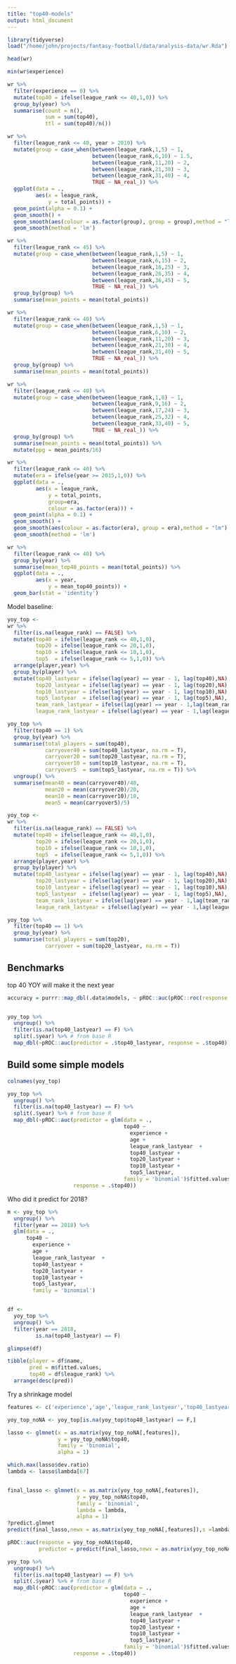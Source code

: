 ```yaml
---
title: "top40-models"
output: html_document
---
```


```r
library(tidyverse)
load("/home/john/projects/fantasy-football/data/analysis-data/wr.Rda")
```

```r
head(wr)
```

```r
min(wr$experience)
```

```r
wr %>%
  filter(experience == 0) %>%
  mutate(top40 = ifelse(league_rank <= 40,1,0)) %>%
  group_by(year) %>%
  summarise(count = n(),
            sum = sum(top40),
            ttl = sum(top40)/n())
```

```r
wr %>%
  filter(league_rank <= 40, year > 2010) %>%
  mutate(group = case_when(between(league_rank,1,5) ~ 1,
                           between(league_rank,6,10) ~ 1.5,
                           between(league_rank,11,20) ~ 2,
                           between(league_rank,21,30) ~ 3,
                           between(league_rank,31,40) ~ 4,
                           TRUE ~ NA_real_)) %>%
  ggplot(data = .,
         aes(x = league_rank,
             y = total_points)) +
  geom_point(alpha = 0.1) +
  geom_smooth() +
  geom_smooth(aes(colour = as.factor(group), group = group),method = "lm") +
  geom_smooth(method = 'lm')
```

```r
wr %>%
  filter(league_rank <= 45) %>%
  mutate(group = case_when(between(league_rank,1,5) ~ 1,
                           between(league_rank,6,15) ~ 2,
                           between(league_rank,16,25) ~ 3,
                           between(league_rank,26,35) ~ 4,
                           between(league_rank,36,45) ~ 5,
                           TRUE ~ NA_real_)) %>%
  group_by(group) %>%
  summarise(mean_points = mean(total_points))
```

```r
wr %>%
  filter(league_rank <= 40) %>%
  mutate(group = case_when(between(league_rank,1,5) ~ 1,
                           between(league_rank,6,10) ~ 2,
                           between(league_rank,11,20) ~ 3,
                           between(league_rank,21,30) ~ 4,
                           between(league_rank,31,40) ~ 5,
                           TRUE ~ NA_real_)) %>%
  group_by(group) %>%
  summarise(mean_points = mean(total_points))
```

```r
wr %>%
  filter(league_rank <= 40) %>%
  mutate(group = case_when(between(league_rank,1,8) ~ 1,
                           between(league_rank,9,16) ~ 2,
                           between(league_rank,17,24) ~ 3,
                           between(league_rank,25,32) ~ 4,
                           between(league_rank,33,40) ~ 5,
                           TRUE ~ NA_real_)) %>%
  group_by(group) %>%
  summarise(mean_points = mean(total_points)) %>%
  mutate(ppg = mean_points/16)
```



```r
wr %>%
  filter(league_rank <= 40) %>%
  mutate(era = ifelse(year >= 2015,1,0)) %>%
  ggplot(data = .,
         aes(x = league_rank,
             y = total_points,
             group=era,
             colour = as.factor(era))) +
  geom_point(alpha = 0.1) +
  geom_smooth() +
  geom_smooth(aes(colour = as.factor(era), group = era),method = "lm") +
  geom_smooth(method = 'lm')
```

```r
wr %>%
  filter(league_rank <= 40) %>%
  group_by(year) %>%
  summarise(mean_top40_points = mean(total_points)) %>%
  ggplot(data = .,
         aes(x = year,
             y = mean_top40_points)) +
  geom_bar(stat = 'identity')
```

Model baseline:




```r
yoy_top <- 
wr %>%
  filter(is.na(league_rank) == FALSE) %>%
  mutate(top40 = ifelse(league_rank <= 40,1,0),
         top20 = ifelse(league_rank <= 20,1,0),
         top10 = ifelse(league_rank <= 10,1,0),
         top5  = ifelse(league_rank <= 5,1,0)) %>%
  arrange(player,year) %>%
  group_by(player) %>%
  mutate(top40_lastyear = ifelse(lag(year) == year - 1, lag(top40),NA),
         top20_lastyear = ifelse(lag(year) == year - 1, lag(top20),NA),
         top10_lastyear = ifelse(lag(year) == year - 1, lag(top10),NA),
         top5_lastyear  = ifelse(lag(year) == year - 1, lag(top5),NA),
         team_rank_lastyear = ifelse(lag(year) == year - 1,lag(team_rank),NA),
         league_rank_lastyear = ifelse(lag(year) == year - 1,lag(league_rank),NA))
```

```r
yoy_top %>%
  filter(top40 == 1) %>%
  group_by(year) %>%
  summarise(total_players = sum(top40),
            carryover40 = sum(top40_lastyear, na.rm = T),
            carryover20 = sum(top20_lastyear, na.rm = T),
            carryover10 = sum(top10_lastyear, na.rm = T),
            carryover5  = sum(top5_lastyear, na.rm = T)) %>%
  ungroup() %>%
  summarise(mean40 = mean(carryover40)/40,
            mean20 = mean(carryover20)/20,
            mean10 = mean(carryover10)/10,
            mean5 = mean(carryover5)/5)
```


```r
yoy_top <- 
wr %>%
  filter(is.na(league_rank) == FALSE) %>%
  mutate(top40 = ifelse(league_rank <= 40,1,0),
         top20 = ifelse(league_rank <= 20,1,0),
         top10 = ifelse(league_rank <= 10,1,0),
         top5  = ifelse(league_rank <= 5,1,0)) %>%
  arrange(player,year) %>%
  group_by(player) %>%
  mutate(top40_lastyear = ifelse(lag(year) == year - 1, lag(top40),NA),
         top20_lastyear = ifelse(lag(year) == year - 1, lag(top20),NA),
         top10_lastyear = ifelse(lag(year) == year - 1, lag(top10),NA),
         top5_lastyear  = ifelse(lag(year) == year - 1, lag(top5),NA),
         team_rank_lastyear = ifelse(lag(year) == year - 1,lag(team_rank),NA),
         league_rank_lastyear = ifelse(lag(year) == year - 1,lag(league_rank),NA))

yoy_top %>%
  filter(top40 == 1) %>%
  group_by(year) %>%
  summarise(total_players = sum(top20),
            carryover = sum(top20_lastyear, na.rm = T))
```



## Benchmarks

top 40 YOY will make it the next year


```r
accuracy = purrr::map_dbl(.data$models, ~ pROC::auc(pROC::roc(response = insight::get_response(.x), predictor = stats::predict.glm(.x, stats::model.frame(.x)))))


yoy_top %>%
  ungroup() %>%
  filter(is.na(top40_lastyear) == F) %>%
  split(.$year) %>% # from base R
  map_dbl(~pROC::auc(predictor = .$top40_lastyear, response = .$top40))
```

## Build some simple models

```r
colnames(yoy_top)
```

```r
yoy_top %>%
  ungroup() %>%
  filter(is.na(top40_lastyear) == F) %>%
  split(.$year) %>% # from base R
  map_dbl(~pROC::auc(predictor = glm(data = .,
                                     top40 ~ 
                                       experience + 
                                       age + 
                                       league_rank_lastyear  + 
                                       top40_lastyear + 
                                       top20_lastyear +
                                       top10_lastyear + 
                                       top5_lastyear,
                                     family = 'binomial')$fitted.values,
                     response = .$top40))
```

Who did it predict for 2018?

```r
m <- yoy_top %>%
  ungroup() %>%
  filter(year == 2018) %>%
  glm(data = .,
      top40 ~ 
        experience + 
        age + 
        league_rank_lastyear  + 
        top40_lastyear + 
        top20_lastyear +
        top10_lastyear + 
        top5_lastyear,
        family = 'binomial')


df <- 
  yoy_top %>%
  ungroup() %>%
  filter(year == 2018,
         is.na(top40_lastyear) == F)

glimpse(df)

tibble(player = df$name,
       pred = m$fitted.values,
       top40 = df$league_rank) %>%
  arrange(desc(pred))

```

Try a shrinkage model

```r
features <- c('experience','age','league_rank_lastyear','top40_lastyear','top20_lastyear','top10_lastyear','top5_lastyear')

yoy_top_noNA <- yoy_top[is.na(yoy_top$top40_lastyear) == F,]

lasso <- glmnet(x = as.matrix(yoy_top_noNA[,features]),
                y = yoy_top_noNA$top40,
                family = 'binomial',
                alpha = 1)

which.max(lasso$dev.ratio)
lambda <- lasso$lambda[67]


final_lasso <- glmnet(x = as.matrix(yoy_top_noNA[,features]),
                      y = yoy_top_noNA$top40,
                      family = 'binomial',
                      lambda = lambda,
                      alpha = 1)
?predict.glmnet
predict(final_lasso,newx = as.matrix(yoy_top_noNA[,features]),s =lambda,type='response')

pROC::auc(response = yoy_top_noNA$top40,
          predictor = predict(final_lasso,newx = as.matrix(yoy_top_noNA[,features]),s =lambda,type='response'))


```



```r
yoy_top %>%
  ungroup() %>%
  filter(is.na(top40_lastyear) == F) %>%
  split(.$year) %>% # from base R
  map_dbl(~pROC::auc(predictor = glm(data = .,
                                     top40 ~ 
                                       experience + 
                                       age + 
                                       league_rank_lastyear  + 
                                       top40_lastyear + 
                                       top20_lastyear +
                                       top10_lastyear + 
                                       top5_lastyear,
                                     family = 'binomial')$fitted.values,
                     response = .$top40))
```

